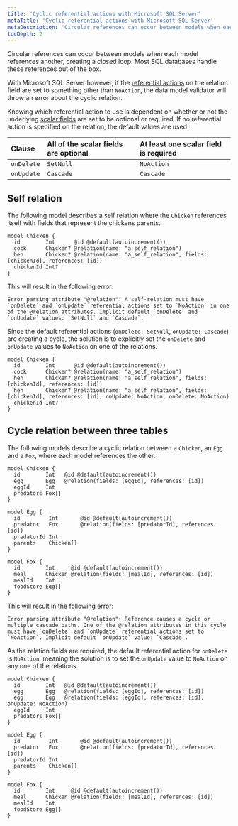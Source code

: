 ```yaml
---
title: 'Cyclic referential actions with Microsoft SQL Server'
metaTitle: 'Cyclic referential actions with Microsoft SQL Server'
metaDescription: 'Circular references can occur between models when each model references another creating a closed loop. Since Microsoft SQL Server does not handle these situations out of the box, learn how to solve this problem.'
tocDepth: 2
---
```


<TopBlock>

Circular references can occur between models when each model references another, creating a closed loop. Most SQL databases handle these references out of the box. 

With Microsoft SQL Server however, if the [referential actions](./) on the relation field are set to something other than `NoAction`, the data model validator will throw an error about the cyclic relation.

Knowing which referential action to use is dependent on whether or not the underlying [scalar fields](../../data-model#scalar-fields) are set to be optional or required. If no referential action is specified on the relation, the default values are used. 

| Clause     | All of the scalar fields are optional | At least one scalar field is required |
| :--------- | :----------------------- | :------------------------------------ |
| `onDelete` | `SetNull`                | `NoAction`                            |
| `onUpdate` | `Cascade`                | `Cascade`                             |

</TopBlock>

## Self relation

The following model describes a self relation where the `Chicken` references itself with fields that represent the chickens parents.

```prisma
model Chicken {
  id        Int      @id @default(autoincrement())
  cock      Chicken? @relation(name: "a_self_relation")
  hen       Chicken? @relation(name: "a_self_relation", fields: [chickenId], references: [id])
  chickenId Int?
}
```

This will result in the following error:

```terminal
Error parsing attribute "@relation": A self-relation must have `onDelete` and `onUpdate` referential actions set to `NoAction` in one of the @relation attributes. Implicit default `onDelete` and `onUpdate` values: `SetNull` and `Cascade`.
```

Since the default referential actions (`onDelete: SetNull`, `onUpdate: Cascade`) are creating a cycle, the solution is to explicitly set the `onDelete` and `onUpdate` values to `NoAction` on one of the relations.

```prisma highlight=4;delete|5;add
model Chicken {
  id        Int      @id @default(autoincrement())
  cock      Chicken? @relation(name: "a_self_relation")
  hen       Chicken? @relation(name: "a_self_relation", fields: [chickenId], references: [id])
  hen       Chicken? @relation(name: "a_self_relation", fields: [chickenId], references: [id], onUpdate: NoAction, onDelete: NoAction)
  chickenId Int?
}
```

## Cycle relation between three tables

The following models describe a cyclic relation between a `Chicken`, an `Egg` and a `Fox`, where each model references the other.

```prisma
model Chicken {
  id        Int   @id @default(autoincrement())
  egg       Egg   @relation(fields: [eggId], references: [id])
  eggId     Int
  predators Fox[]
}

model Egg {
  id         Int       @id @default(autoincrement())
  predator   Fox       @relation(fields: [predatorId], references: [id])
  predatorId Int
  parents    Chicken[]
}

model Fox {
  id        Int     @id @default(autoincrement())
  meal      Chicken @relation(fields: [mealId], references: [id])
  mealId    Int
  foodStore Egg[]
}
```

This will result in the following error:

```terminal
Error parsing attribute "@relation": Reference causes a cycle or multiple cascade paths. One of the @relation attributes in this cycle must have `onDelete` and `onUpdate` referential actions set to `NoAction`. Implicit default `onUpdate` value: `Cascade`.
```

As the relation fields are required, the default referential action for `onDelete` is `NoAction`, meaning the solution is to set the `onUpdate` value to `NoAction` on any one of the relations.

```prisma highlight=3;delete|4;add
model Chicken {
  id        Int   @id @default(autoincrement())
  egg       Egg   @relation(fields: [eggId], references: [id])
  egg       Egg   @relation(fields: [eggId], references: [id], onUpdate: NoAction)
  eggId     Int
  predators Fox[]
}

model Egg {
  id         Int       @id @default(autoincrement())
  predator   Fox       @relation(fields: [predatorId], references: [id])
  predatorId Int
  parents    Chicken[]
}

model Fox {
  id        Int     @id @default(autoincrement())
  meal      Chicken @relation(fields: [mealId], references: [id])
  mealId    Int
  foodStore Egg[]
}
```